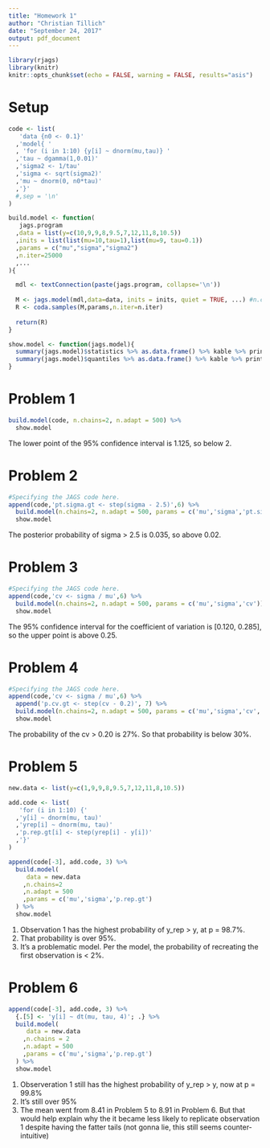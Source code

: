 ```yaml
---
title: "Homework 1"
author: "Christian Tillich"
date: "September 24, 2017"
output: pdf_document
---
```


```r
library(rjags)
library(knitr)
knitr::opts_chunk$set(echo = FALSE, warning = FALSE, results="asis")
```



# Setup 

```r

code <- list(
   'data {n0 <- 0.1}'
  ,'model{ '
  , 'for (i in 1:10) {y[i] ~ dnorm(mu,tau)} '
  ,'tau ~ dgamma(1,0.01)'
  ,'sigma2 <- 1/tau' 
  ,'sigma <- sqrt(sigma2)'
  ,'mu ~ dnorm(0, n0*tau)'
  ,'}'
  #,sep = '\n'
)

build.model <- function(
   jags.program
  ,data = list(y=c(10,9,9,8,9.5,7,12,11,8,10.5))
  ,inits = list(list(mu=10,tau=1),list(mu=9, tau=0.1))
  ,params = c("mu","sigma","sigma2")
  ,n.iter=25000
  ,...
){

  mdl <- textConnection(paste(jags.program, collapse='\n'))
  
  M <- jags.model(mdl,data=data, inits = inits, quiet = TRUE, ...) #n.chains=2,n.adapt=500)
  R <- coda.samples(M,params,n.iter=n.iter)
  
  return(R)
}

show.model <- function(jags.model){
  summary(jags.model)$statistics %>% as.data.frame() %>% kable %>% print
  summary(jags.model)$quantiles %>% as.data.frame() %>% kable %>% print
}
```

# Problem 1

```r
build.model(code, n.chains=2, n.adapt = 500) %>% 
  show.model
```

The lower point of the 95% confidence interval is 1.125, so below 2. 


# Problem 2

```r
#Specifying the JAGS code here. 
append(code,'pt.sigma.gt <- step(sigma - 2.5)',6) %>%
  build.model(n.chains=2, n.adapt = 500, params = c('mu','sigma','pt.sigma.gt')) %>%
  show.model
```

The posterior probability of sigma > 2.5 is 0.035, so above 0.02. 

# Problem 3

```r
#Specifying the JAGS code here. 
append(code,'cv <- sigma / mu',6) %>%
  build.model(n.chains=2, n.adapt = 500, params = c('mu','sigma','cv')) %>%
  show.model
```

The 95% confidence interval for the coefficient of variation is [0.120, 0.285], 
so the upper point is above 0.25. 

# Problem 4

```r
#Specifying the JAGS code here. 
append(code,'cv <- sigma / mu',6) %>%
  append('p.cv.gt <- step(cv - 0.2)', 7) %>% 
  build.model(n.chains=2, n.adapt = 500, params = c('mu','sigma','cv', 'p.cv.gt')) %>%
  show.model
```

The probability of the cv > 0.20 is 27%. So that probability is below 30%. 

# Problem 5

```r
new.data <- list(y=c(1,9,9,8,9.5,7,12,11,8,10.5))

add.code <- list(
   'for (i in 1:10) {'
  ,'y[i] ~ dnorm(mu, tau)'
  ,'yrep[i] ~ dnorm(mu, tau)'
  ,'p.rep.gt[i] <- step(yrep[i] - y[i])'
  ,'}'
)

append(code[-3], add.code, 3) %>%
  build.model(
     data = new.data
    ,n.chains=2
    ,n.adapt = 500
    ,params = c('mu','sigma','p.rep.gt')
  ) %>%
  show.model
```

1) Observation 1 has the highest probability of y_rep > y, at p = 98.7%. 
2) That probability is over 95%. 
3) It's a problematic model. Per the model, the probability of recreating the 
first observation is < 2%. 


# Problem 6

```r
append(code[-3], add.code, 3) %>%
  {.[5] <- 'y[i] ~ dt(mu, tau, 4)'; .} %>%
  build.model(
     data = new.data
    ,n.chains = 2
    ,n.adapt = 500
    ,params = c('mu','sigma','p.rep.gt')
  ) %>% 
  show.model
```

1) Observeration 1 still has the highest probability of y_rep > y, now at p = 
99.8%
2) It's still over 95%
3) The mean went from 8.41 in Problem 5 to 8.91 in Problem 6. But that would
help explain why the it became less likely to replicate observation 1 despite 
having the fatter tails (not gonna lie, this still seems counter-intuitive)